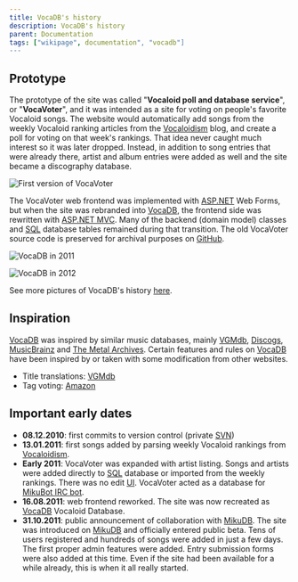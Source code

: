 ---
title: VocaDB's history
description: VocaDB's history
parent: Documentation
tags: ["wikipage", documentation", "vocadb"]
---

## Prototype
The prototype of the site was called "**Vocaloid poll and database service**", or "**VocaVoter**", and it was intended as a site for voting on people's favorite Vocaloid songs. The website would automatically add songs from the weekly Vocaloid ranking articles from the [Vocaloidism](https://vocaloidism.com/) blog, and create a poll for voting on that week's rankings. That idea never caught much interest so it was later dropped. Instead, in addition to song entries that were already there, artist and album entries were added as well and the site became a discography database.

![First version of VocaVoter](public/images/vocadb_history/VocaVoter_2012.png)

The VocaVoter web frontend was implemented with [ASP.NET](https://en.wikipedia.org/wiki/ASP.NET) Web Forms, but when the site was rebranded into [VocaDB](https://vocadb.net/), the frontend side was rewritten with [ASP.NET MVC](https://en.wikipedia.org/wiki/ASP.NET_MVC). Many of the backend (domain model) classes and [SQL](https://en.wikipedia.org/wiki/SQL) database tables remained during that transition. The old VocaVoter source code is preserved for archival purposes on [GitHub](https://github.com/VocaDB/VocaVoter).

![VocaDB in 2011](public/images/vocadb_history/VocaDB_2011.png)

![VocaDB in 2012](public/images/vocadb_history/VocaDB_2012.png)

See more pictures of VocaDB's history [here](/docs/documentation/vocadbs-history-in-pictures).

## Inspiration
[VocaDB](https://vocadb.net/) was inspired by similar music databases, mainly [VGMdb](https://vgmdb.net/), [Discogs](https://www.discogs.com/), [MusicBrainz](https://musicbrainz.org/) and [The Metal Archives](https://www.metal-archives.com/). Certain features and rules on [VocaDB](https://vocadb.net/) have been inspired by or taken with some modification from other websites.

* Title translations: [VGMdb](https://vgmdb.net/)
* Tag voting: [Amazon](https://www.amazon.com/)

## Important early dates
* **08.12.2010**: first commits to version control (private [SVN](https://en.wikipedia.org/wiki/Apache_Subversion))
* **13.01.2011**: first songs added by parsing weekly Vocaloid rankings from [Vocaloidism](https://vocaloidism.com/).
* **Early 2011**: VocaVoter was expanded with artist listing. Songs and artists were added directly to [SQL](https://en.wikipedia.org/wiki/SQL) database or imported from the weekly rankings. There was no edit [UI](https://en.wikipedia.org/wiki/User_interface). VocaVoter acted as a database for [MikuBot IRC bot](https://github.com/VocaDB/mikubot).
* **16.08.2011**: web frontend reworked. The site was now recreated as [VocaDB](https://vocadb.net/) Vocaloid Database.
* **31.10.2011**: public announcement of collaboration with [MikuDB](http://mikudb.moe/). The site was introduced on [MikuDB](http://mikudb.moe/) and officially entered public beta. Tens of users registered and hundreds of songs were added in just a few days. The first proper admin features were added. Entry submission forms were also added at this time. Even if the site had been available for a while already, this is when it all really started.
